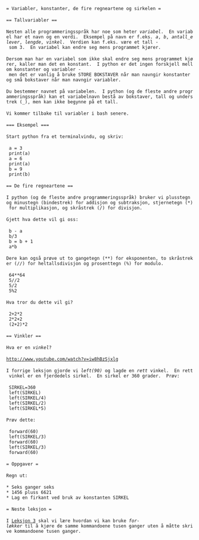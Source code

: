  = Variabler, konstanter, de fire regneartene og sirkelen =
 
 == Tallvariabler ==
 
 Nesten alle programmeringsspråk har noe som heter ''variabel''.  En variabel har et navn og en verdi.  Eksempel på navn er f.eks. ''a'', ''b'', ''antall_elever'', ''lengde'', ''vinkel''.  Verdien kan f.eks. være et tall - som 3.  En variabel kan endre seg mens programmet kjører.
 
 Dersom man har en variabel som ikke skal endre seg mens programmet kjører, kaller man det en konstant.  I python er det ingen forskjell mellom konstanter og variabler - men det er vanlig å bruke STORE BOKSTAVER når man navngir konstanter og små bokstaver når man navngir variabler.
 
 Du bestemmer navnet på variabelen.  I python (og de fleste andre programmeringsspråk) kan et variabelnavn bestå av bokstaver, tall og understrek (_), men kan ikke begynne på et tall.
 
 Vi kommer tilbake til variabler i bash senere.
 
 === Eksempel ===
 
 Start python fra et terminalvindu, og skriv:
 
  a = 3
  print(a)
  a = 6
  print(a)
  b = 9
  print(b)
 
 == De fire regneartene ==
 
 I python (og de fleste andre programmeringsspråk) bruker vi plusstegn og minustegn (bindestrek) for addisjon og subtraksjon, stjernetegn (*) for multiplikasjon, og skråstrek (/) for divisjon.
 
 Gjett hva dette vil gi oss:
 
  b - a
  b/3
  b = b + 1
  a*b
 
 Dere kan også prøve ut to gangetegn (**) for eksponenten, to skråstreker (//) for heltallsdivisjon og prosenttegn (%) for modulo.
 
  64**64
  5//2
  5/2
  5%2
 
 Hva tror du dette vil gi?
 
  2+2*2
  2*2+2
  (2+2)*2
 
 == Vinkler ==
 
 Hva er en ''vinkel''?
 
 http://www.youtube.com/watch?v=iw8hBzSjxlg
 
 I forrige leksjon gjorde vi ''left(90)'' og lagde en ''rett'' vinkel.  En rett vinkel er en fjerdedels sirkel.  En sirkel er 360 grader.  Prøv:
 
  SIRKEL=360
  left(SIRKEL)
  left(SIRKEL/4)
  left(SIRKEL/2)
  left(SIRKEL*5)
 
 Prøv dette:
 
  forward(60)
  left(SIRKEL/3)
  forward(60)
  left(SIRKEL/3)
  forward(60)
 
 = Oppgaver =
 
 Regn ut:
 
 * Seks ganger seks
 * 1456 pluss 6621
 * Lag en firkant ved bruk av konstanten SIRKEL
 
 = Neste leksjon =
 
 I [[Leksjon 3]] skal vi lære hvordan vi kan bruke ''for-løkker'' til å kjøre de samme kommandoene tusen ganger uten å måtte skrive kommandoene tusen ganger.

